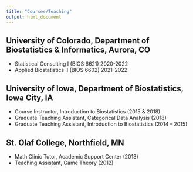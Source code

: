 ```yaml
---
title: "Courses/Teaching"
output: html_document
---
```


## University of Colorado, Department of Biostatistics & Informatics, Aurora, CO

- Statistical Consulting I (BIOS 6621) 2020-2022
- Applied Biostatistics II (BIOS 6602) 2021-2022

## University of Iowa, Department of Biostatistics, Iowa City, IA

- Course Instructor, Introduction to Biostatistics (2015 & 2018)
- Graduate Teaching Assistant, Categorical Data Analysis (2018)
- Graduate Teaching Assistant, Introduction to Biostatistics	(2014 – 2015)	 

## St. Olaf College, Northfield, MN

- Math Clinic Tutor, Academic Support Center (2013)
- Teaching Assistant, Game Theory	(2012)
